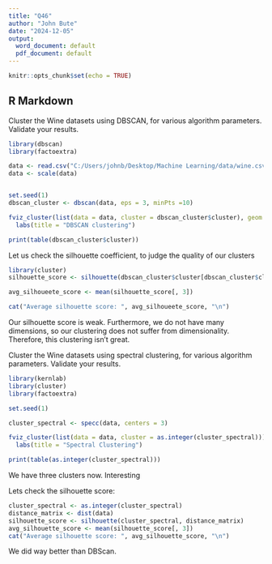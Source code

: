 ---
title: "Q46"
author: "John Bute"
date: "2024-12-05"
output:
  word_document: default
  pdf_document: default
---

```{r setup, include=FALSE}
knitr::opts_chunk$set(echo = TRUE)
```

## R Markdown

Cluster the Wine datasets using DBSCAN, for various algorithm parameters. Validate your results.
```{r}

library(dbscan)
library(factoextra)

data <- read.csv("C:/Users/johnb/Desktop/Machine Learning/data/wine.csv")
data <- scale(data)


set.seed(1)
dbscan_cluster <- dbscan(data, eps = 3, minPts =10)

fviz_cluster(list(data = data, cluster = dbscan_cluster$cluster), geom = "point")+
  labs(title = "DBSCAN clustering")

print(table(dbscan_cluster$cluster))

```
Let us check the silhouette coefficient, to judge the quality of our clusters

```{r}
library(cluster)
silhouette_score <- silhouette(dbscan_cluster$cluster[dbscan_cluster$cluster != -1], dist(data[dbscan_cluster$cluster != -1,]))

avg_silhoueete_score <- mean(silhouette_score[, 3])

cat("Average silhouette score: ", avg_silhoueete_score, "\n")
```
Our silhouette score is weak. Furthermore, we do not have many dimensions, so our clustering does not suffer from dimensionality. Therefore, this clustering isn't great.

Cluster the Wine datasets using spectral clustering, for various algorithm parameters. Validate your results.
```{r}


library(kernlab)
library(cluster)
library(factoextra)

set.seed(1)

cluster_spectral <- specc(data, centers = 3)

fviz_cluster(list(data = data, cluster = as.integer(cluster_spectral))) +
  labs(title = "Spectral Clustering")

print(table(as.integer(cluster_spectral)))

```


We have three clusters now. Interesting

Lets check the silhouette score:

```{r}
cluster_spectral <- as.integer(cluster_spectral)
distance_matrix <- dist(data)
silhouette_score <- silhouette(cluster_spectral, distance_matrix)
avg_silhouette_score <- mean(silhouette_score[, 3])
cat("Average silhouette score: ", avg_silhouette_score, "\n")

```
We did way better than DBScan.
